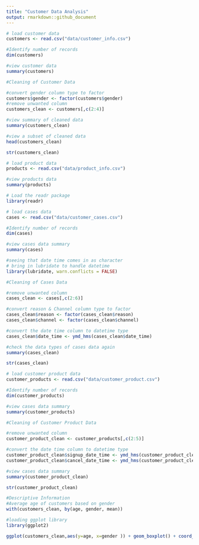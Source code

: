 ```yaml
---
title: "Customer Data Analysis"
output: rmarkdown::github_document
---
```

```r
# load customer data
customers <- read.csv("data/customer_info.csv")
```

```r
#Identify number of records
dim(customers)
```
```r
#view customer data
summary(customers)
```

```r
#Cleaning of Customer Data

#convert gender column type to factor
customers$gender <- factor(customers$gender)
#remove unwanted column
customers_clean <- customers[,c(2:4)]
```

```r
#view summary of cleaned data
summary(customers_clean)
```

```r
#view a subset of cleaned data
head(customers_clean)
```

```r
str(customers_clean)
```

```r
# load product data
products <- read.csv("data/product_info.csv")
```

```r
#view products data
summary(products)
```

```r
# Load the readr package
library(readr)
```


```r
# load cases data
cases <- read.csv("data/customer_cases.csv")
```

```r
#Identify number of records
dim(cases)
```

```r
#view cases data summary
summary(cases)
```

```r
#seeing that date time comes in as character
# bring in lubridate to handle datetime
library(lubridate, warn.conflicts = FALSE)
```


```r
#Cleaning of Cases Data

#remove unwanted column
cases_clean <- cases[,c(2:6)]

#convert reason & Channel column type to factor
cases_clean$reason <- factor(cases_clean$reason)
cases_clean$channel <- factor(cases_clean$channel)

#convert the date time column to datetime type
cases_clean$date_time <- ymd_hms(cases_clean$date_time)
```

```r
#check the data types of cases data again
summary(cases_clean)
```

```r
str(cases_clean)
```

```r
# load customer product data
customer_products <- read.csv("data/customer_product.csv")
```

```r
#Identify number of records
dim(customer_products)
```

```r
#view cases data summary
summary(customer_products)
```

```r
#Cleaning of Customer Product Data

#remove unwanted column
customer_product_clean <- customer_products[,c(2:5)]

#convert the date time column to datetime type
customer_product_clean$signup_date_time <- ymd_hms(customer_product_clean$signup_date_time)
customer_product_clean$cancel_date_time <- ymd_hms(customer_product_clean$cancel_date_time)
```

```r
#view cases data summary
summary(customer_product_clean)
```

```r
str(customer_product_clean)
```

```r
#Descriptive Information
#Average age of customers based on gender
with(customers_clean, by(age, gender, mean))
```

```r
#loading ggplot library
library(ggplot2)
```

```r
ggplot(customers_clean,aes(y=age, x=gender )) + geom_boxplot() + coord_flip()
```

